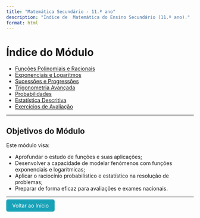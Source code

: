 ```yaml
---
title: "Matemática Secundário - 11.º ano"
description: "Índice de  Matemática do Ensino Secundário (11.º ano)."
format: html
---
```


# Índice do Módulo

- [Funções Polinomiais e Racionais](funcoes-polinomiais.qmd)
- [Exponenciais e Logaritmos](exponenciais-logaritmos.qmd)
- [Sucessões e Progressões](sucessoes.qmd)
- [Trigonometria Avançada](trigonometria-avancada.qmd)
- [Probabilidades](probabilidades.qmd)
- [Estatística Descritiva](estatistica.qmd)
- [Exercícios de Avaliação](avaliacao-matematica.qmd)

---

## Objetivos do Módulo

Este módulo visa:

- Aprofundar o estudo de funções e suas aplicações;
- Desenvolver a capacidade de modelar fenómenos com funções exponenciais e logarítmicas;
- Aplicar o raciocínio probabilístico e estatístico na resolução de problemas;
- Preparar de forma eficaz para avaliações e exames nacionais.

---

<p><a href="../../index.html" style="padding: 8px 16px; background-color: #17a2b8; color: white; border-radius: 5px; text-decoration: none;">Voltar ao Início</a></p>
